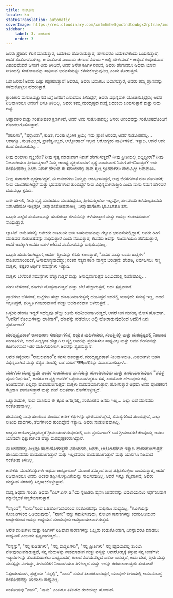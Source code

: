 ```yaml
---
title: ಸಂತೋಷ
locale: kn
statusTranslation: automatic
coverImage: https://res.cloudinary.com/xmfm6mhw3gwctndtcubgx2rptnae/image/upload/v1741354419/small_cover_la_gran_rebelion_28716e29d2.webp
sidebar:
    label: 3. ಸಂತೋಷ
    order: 3
---
```

ಜನರು ಪ್ರತಿದಿನ ಕೆಲಸ ಮಾಡುತ್ತಾರೆ, ಬದುಕಲು ಹೋರಾಡುತ್ತಾರೆ, ಹೇಗಾದರೂ ಬದುಕಬೇಕೆಂದು ಬಯಸುತ್ತಾರೆ, ಆದರೆ ಸಂತೋಷವಾಗಿಲ್ಲ. ಆ ಸಂತೋಷ ಎಂಬುದು ಚೀನಾದ ವಿಷಯ - ಅಲ್ಲಿ ಹೇಳುವಂತೆ - ಅತ್ಯಂತ ಗಂಭೀರವಾದ ವಿಷಯವೆಂದರೆ ಜನರಿಗೆ ಅದು ತಿಳಿದಿದೆ, ಆದರೆ ಅನೇಕ ಕಹಿಗಳ ನಡುವೆ, ಅವರು ಹೇಗಾದರೂ ಅಥವಾ ಯಾವ ರೀತಿಯಲ್ಲಿ ಸಂತೋಷವನ್ನು ಸಾಧಿಸುವ ಭರವಸೆಯನ್ನು ಕಳೆದುಕೊಳ್ಳುವುದಿಲ್ಲ ಎಂದು ತೋರುತ್ತದೆ.

ಬಡ ಜನರು! ಅವರು ಎಷ್ಟು ಕಷ್ಟಪಡುತ್ತಾರೆ! ಆದರೂ, ಅವರು ಬದುಕಲು ಬಯಸುತ್ತಾರೆ, ಅವರು ತಮ್ಮ ಪ್ರಾಣವನ್ನು ಕಳೆದುಕೊಳ್ಳಲು ಹೆದರುತ್ತಾರೆ.

ಕ್ರಾಂತಿಕಾರಿ ಮನೋವಿಜ್ಞಾನದ ಬಗ್ಗೆ ಜನರಿಗೆ ಏನಾದರೂ ತಿಳಿದಿದ್ದರೆ, ಅವರು ವಿಭಿನ್ನವಾಗಿ ಯೋಚಿಸುತ್ತಿದ್ದರು; ಆದರೆ ನಿಜವಾಗಿಯೂ ಅವರಿಗೆ ಏನೂ ತಿಳಿದಿಲ್ಲ, ಅವರು ತಮ್ಮ ದುರದೃಷ್ಟದ ಮಧ್ಯೆ ಬದುಕಲು ಬಯಸುತ್ತಾರೆ ಮತ್ತು ಅದು ಅಷ್ಟೆ.

ಆಹ್ಲಾದಕರ ಮತ್ತು ಸಂತೋಷಕರ ಕ್ಷಣಗಳಿವೆ, ಆದರೆ ಅದು ಸಂತೋಷವಲ್ಲ; ಜನರು ಆನಂದವನ್ನು ಸಂತೋಷದೊಂದಿಗೆ ಗೊಂದಲಗೊಳಿಸುತ್ತಾರೆ.

"ಪಚಂಗಾ", "ಪರ್ರಾಂಡಾ", ಕುಡಿತ, ಗುಂಪು ಲೈಂಗಿಕ ಕ್ರಿಯೆ; ಇದು ಪ್ರಾಣಿ ಆನಂದ, ಆದರೆ ಸಂತೋಷವಲ್ಲ... ಆದಾಗ್ಯೂ, ಕುಡಿತವಿಲ್ಲದ, ಪ್ರಾಣಿತ್ವವಿಲ್ಲದ, ಆಲ್ಕೋಹಾಲ್ ಇಲ್ಲದ ಆರೋಗ್ಯಕರ ಪಾರ್ಟಿಗಳಿವೆ, ಇತ್ಯಾದಿ, ಆದರೆ ಅದು ಕೂಡ ಸಂತೋಷವಲ್ಲ...

ನೀವು ದಯಾಳು ವ್ಯಕ್ತಿಯೇ? ನೀವು ನೃತ್ಯ ಮಾಡುವಾಗ ನಿಮಗೆ ಹೇಗನಿಸುತ್ತದೆ? ನೀವು ಪ್ರೀತಿಯಲ್ಲಿ ಬಿದ್ದಿದ್ದೀರಾ? ನೀವು ನಿಜವಾಗಿಯೂ ಪ್ರೀತಿಸುತ್ತೀರಾ? ನಿಮ್ಮ ಆರಾಧ್ಯ ವ್ಯಕ್ತಿಯೊಂದಿಗೆ ನೃತ್ಯ ಮಾಡುವಾಗ ನಿಮಗೆ ಹೇಗನಿಸುತ್ತದೆ? ಇದು ಸಂತೋಷವಲ್ಲ ಎಂದು ನಿಮಗೆ ಹೇಳುವ ಈ ಸಮಯದಲ್ಲಿ ನಾನು ಸ್ವಲ್ಪ ಕ್ರೂರನಾಗಲು ದಯವಿಟ್ಟು ಅನುಮತಿಸಿ.

ನೀವು ಈಗಾಗಲೇ ವೃದ್ಧರಾಗಿದ್ದರೆ, ಈ ಆನಂದಗಳು ನಿಮ್ಮನ್ನು ಆಕರ್ಷಿಸದಿದ್ದರೆ, ಅವು ಜಿರಳೆಗಳಂತೆ ರುಚಿ ನೋಡಿದರೆ; ನೀವು ಯುವಕರಾಗಿದ್ದರೆ ಮತ್ತು ಭರವಸೆಗಳಿಂದ ತುಂಬಿದ್ದರೆ ನೀವು ವಿಭಿನ್ನವಾಗಿರುತ್ತೀರಿ ಎಂದು ನಾನು ನಿಮಗೆ ಹೇಳಿದರೆ ದಯವಿಟ್ಟು ಕ್ಷಮಿಸಿ.

ಏನೇ ಹೇಳಲಿ, ನೀವು ನೃತ್ಯ ಮಾಡಿದರೂ ಮಾಡದಿದ್ದರೂ, ಪ್ರೀತಿಸುತ್ತೀರೋ ಇಲ್ಲವೋ, ಹಣವೆಂದು ಕರೆಯಲ್ಪಡುವದು ನಿಮಗಿದೆಯೋ ಇಲ್ಲವೋ, ನೀವು ಸಂತೋಷವಾಗಿಲ್ಲ, ನೀವು ಹಾಗೆಂದು ಭಾವಿಸಿದರೂ ಸಹ.

ಒಬ್ಬರು ಎಲ್ಲೆಡೆ ಸಂತೋಷವನ್ನು ಹುಡುಕುತ್ತಾ ಜೀವನವನ್ನು ಕಳೆಯುತ್ತಾರೆ ಮತ್ತು ಅದನ್ನು ಕಂಡುಹಿಡಿಯದೆ ಸಾಯುತ್ತಾರೆ.

ಲ್ಯಾಟಿನ್ ಅಮೆರಿಕದಲ್ಲಿ ಅನೇಕರು ಲಾಟರಿಯ ಭಾರಿ ಬಹುಮಾನವನ್ನು ಗೆಲ್ಲುವ ಭರವಸೆಯಲ್ಲಿದ್ದಾರೆ, ಅವರು ಹೀಗೆ ಮಾಡಿದರೆ ಸಂತೋಷವನ್ನು ಸಾಧಿಸುತ್ತಾರೆ ಎಂದು ನಂಬುತ್ತಾರೆ; ಕೆಲವರು ಅದನ್ನು ನಿಜವಾಗಿಯೂ ಪಡೆಯುತ್ತಾರೆ, ಆದರೆ ಅದಕ್ಕಾಗಿ ಅವರು ಬಹಳ ಆಶಿಸಿದ ಸಂತೋಷವನ್ನು ಸಾಧಿಸುವುದಿಲ್ಲ.

ಒಬ್ಬರು ಹುಡುಗರಾಗಿದ್ದಾಗ, ಆದರ್ಶ ಸ್ತ್ರೀಯನ್ನು ಕನಸು ಕಾಣುತ್ತಾರೆ, "ಸಾವಿರ ಮತ್ತು ಒಂದು ರಾತ್ರಿಗಳ" ರಾಜಕುಮಾರಿಯಂತೆ, ಅಸಾಮಾನ್ಯವಾದದ್ದು; ನಂತರ ಸತ್ಯದ ಕಠಿಣ ವಾಸ್ತವ ಬರುತ್ತದೆ: ಹೆಂಡತಿ, ನಿರ್ವಹಿಸಲು ಸಣ್ಣ ಮಕ್ಕಳು, ಕಷ್ಟಕರ ಆರ್ಥಿಕ ಸಮಸ್ಯೆಗಳು ಇತ್ಯಾದಿ.

ಮಕ್ಕಳು ಬೆಳೆದಂತೆ ಸಮಸ್ಯೆಗಳು ಹೆಚ್ಚಾಗುತ್ತವೆ ಮತ್ತು ಅಸಾಧ್ಯವಾಗುತ್ತವೆ ಎಂಬುದರಲ್ಲಿ ಸಂದೇಹವಿಲ್ಲ...

ಮಗು ಬೆಳೆದಂತೆ, ಶೂಗಳು ದೊಡ್ಡದಾಗುತ್ತವೆ ಮತ್ತು ಬೆಲೆ ಹೆಚ್ಚಾಗುತ್ತದೆ, ಅದು ಸ್ಪಷ್ಟವಾಗಿದೆ.

ಪ್ರಾಣಿಗಳು ಬೆಳೆದಂತೆ, ಬಟ್ಟೆಗಳು ಹೆಚ್ಚು ದುಬಾರಿಯಾಗುತ್ತವೆ; ಹಣವಿದ್ದರೆ ಇದರಲ್ಲಿ ಯಾವುದೇ ಸಮಸ್ಯೆ ಇಲ್ಲ, ಆದರೆ ಇಲ್ಲದಿದ್ದರೆ, ಪರಿಸ್ಥಿತಿ ಗಂಭೀರವಾಗಿದೆ ಮತ್ತು ಭಯಾನಕವಾಗಿ ಬಳಲುತ್ತದೆ...

ಒಳ್ಳೆಯ ಹೆಂಡತಿ ಇದ್ದರೆ ಇದೆಲ್ಲವೂ ಹೆಚ್ಚು ಕಡಿಮೆ ಸಹನೀಯವಾಗಿರುತ್ತದೆ, ಆದರೆ ಬಡ ಮನುಷ್ಯ ಮೋಸ ಹೋದಾಗ, "ಅವನಿಗೆ ಕೊಂಬುಗಳನ್ನು ಹಾಕಿದಾಗ", ಹಣವನ್ನು ಪಡೆಯಲು ಅಲ್ಲಿ ಹೋರಾಡುವುದರಿಂದ ಅವನಿಗೆ ಏನು ಪ್ರಯೋಜನ?

ದುರದೃಷ್ಟವಶಾತ್ ಅಸಾಧಾರಣ ಸಂದರ್ಭಗಳಿವೆ, ಅದ್ಭುತ ಮಹಿಳೆಯರು, ಸಂಪತ್ತಿನಲ್ಲಿ ಮತ್ತು ದುರದೃಷ್ಟದಲ್ಲಿ ನಿಜವಾದ ಸಂಗಾತಿಗಳು, ಆದರೆ ಎಲ್ಲಕ್ಕಿಂತ ಹೆಚ್ಚಾಗಿ ಆ ವ್ಯಕ್ತಿ ಅವರನ್ನು ಪ್ರಶಂಸಿಸಲು ಸಾಧ್ಯವಿಲ್ಲ ಮತ್ತು ಅವನ ಜೀವನವನ್ನು ಕಹಿಗೊಳಿಸುವ ಇತರ ಮಹಿಳೆಯರಿಗಾಗಿ ಅವರನ್ನು ತ್ಯಜಿಸುತ್ತಾನೆ.

ಅನೇಕ ಕನ್ಯೆಯರು "ರಾಜಕುಮಾರ"ನ ಕನಸು ಕಾಣುತ್ತಾರೆ, ದುರದೃಷ್ಟವಶಾತ್ ನಿಜವಾಗಿಯೂ, ವಿಷಯಗಳು ಬಹಳ ವಿಭಿನ್ನವಾಗಿವೆ ಮತ್ತು ಸತ್ಯದ ನೆಲದಲ್ಲಿ ಬಡ ಮಹಿಳೆ जल्ಲಾदನನ್ನು ವಿವಾಹವಾಗುತ್ತಾಳೆ...

ಮಹಿಳೆಯ ದೊಡ್ಡ ಭ್ರಮೆ ಎಂದರೆ ಸುಂದರವಾದ ಮನೆಯನ್ನು ಹೊಂದಿರುವುದು ಮತ್ತು ತಾಯಿಯಾಗುವುದು: "ಪವಿತ್ರ ಪೂರ್ವನಿರ್ಧರಿತ", ಆದರೂ ಆ ವ್ಯಕ್ತಿ ಅವಳಿಗೆ ಒಳ್ಳೆಯವನಾಗಿದ್ದರೂ ಸಹ, ಖಚಿತವಾಗಿ ಹೇಳುವುದು ಕಷ್ಟ, ಅಂತಿಮವಾಗಿ ಎಲ್ಲವೂ ಹಾದುಹೋಗುತ್ತದೆ: ಮಕ್ಕಳು ಮದುವೆಯಾಗುತ್ತಾರೆ, ಹೋಗುತ್ತಾರೆ ಅಥವಾ ಅವರ ಪೋಷಕರಿಗೆ ಕೆಟ್ಟದಾಗಿ ಪಾವತಿಸುತ್ತಾರೆ ಮತ್ತು ಮನೆ ಖಚಿತವಾಗಿ ಕೊನೆಗೊಳ್ಳುತ್ತದೆ.

ಒಟ್ಟಾರೆಯಾಗಿ, ನಾವು ವಾಸಿಸುವ ಈ ಕ್ರೂರ ಜಗತ್ತಿನಲ್ಲಿ, ಸಂತೋಷದ ಜನರು ಇಲ್ಲ... ಎಲ್ಲಾ ಬಡ ಮಾನವರು ಸಂತೋಷವಾಗಿಲ್ಲ.

ಜೀವನದಲ್ಲಿ ನಾವು ಹಣದಿಂದ ತುಂಬಿದ ಅನೇಕ ಕತ್ತೆಗಳನ್ನು ಭೇಟಿಯಾಗಿದ್ದೇವೆ, ಸಮಸ್ಯೆಗಳಿಂದ ತುಂಬಿದ್ದೇವೆ, ಎಲ್ಲಾ ರೀತಿಯ ವಾದಗಳು, ತೆರಿಗೆಗಳಿಂದ ತುಂಬಿದ್ದೇವೆ ಇತ್ಯಾದಿ. ಅವರು ಸಂತೋಷವಾಗಿಲ್ಲ.

ಉತ್ತಮ ಆರೋಗ್ಯವಿಲ್ಲದಿದ್ದರೆ ಶ್ರೀಮಂತರಾಗಿರುವುದರಲ್ಲಿ ಏನು ಪ್ರಯೋಜನ? ಬಡ ಶ್ರೀಮಂತರು! ಕೆಲವೊಮ್ಮೆ ಅವರು ಯಾವುದೇ ಭಿಕ್ಷುಕರಿಗಿಂತ ಹೆಚ್ಚು ದುರದೃಷ್ಟಕರರಾಗಿದ್ದಾರೆ.

ಈ ಜೀವನದಲ್ಲಿ ಎಲ್ಲವೂ ಹಾದುಹೋಗುತ್ತದೆ: ವಿಷಯಗಳು, ಜನರು, ಆಲೋಚನೆಗಳು ಇತ್ಯಾದಿ ಹಾದುಹೋಗುತ್ತವೆ. ಹಣವಿರುವವರು ಹಾದುಹೋಗುತ್ತಾರೆ ಮತ್ತು ಇಲ್ಲದವರೂ ಹಾದುಹೋಗುತ್ತಾರೆ ಮತ್ತು ಯಾರಿಗೂ ನಿಜವಾದ ಸಂತೋಷ ತಿಳಿದಿಲ್ಲ.

ಅನೇಕರು ಮಾದಕವಸ್ತುಗಳು ಅಥವಾ ಆಲ್ಕೋಹಾಲ್ ಮೂಲಕ ತಮ್ಮಿಂದ ತಾವು ತಪ್ಪಿಸಿಕೊಳ್ಳಲು ಬಯಸುತ್ತಾರೆ, ಆದರೆ ನಿಜವಾಗಿಯೂ ಅವರು ಅಂತಹ ತಪ್ಪಿಸಿಕೊಳ್ಳುವಿಕೆಯನ್ನು ಸಾಧಿಸುವುದಿಲ್ಲ, ಆದರೆ ಇನ್ನೂ ಕೆಟ್ಟದಾಗಿದೆ, ಅವರು ದುಶ್ಚಟದ ನರಕದಲ್ಲಿ ಸಿಕ್ಕಿಹಾಕಿಕೊಳ್ಳುತ್ತಾರೆ.

ಮದ್ಯ ಅಥವಾ ಗಾಂಜಾ ಅಥವಾ "ಎಲ್.ಎಸ್.ಡಿ."ಯ ಸ್ನೇಹಿತರು ವ್ಯಸನಿ ಜೀವನವನ್ನು ಬದಲಾಯಿಸಲು ನಿರ್ಧರಿಸಿದಾಗ ಮ್ಯಾಜಿಕ್ನಂತೆ ಕಣ್ಮರೆಯಾಗುತ್ತಾರೆ.

"ನನ್ನಿಂದ", "ನಾನು"ನಿಂದ ಓಡಿಹೋಗುವುದರಿಂದ ಸಂತೋಷವನ್ನು ಸಾಧಿಸಲು ಸಾಧ್ಯವಿಲ್ಲ. "ಗೂಳಿಯನ್ನು ಕೊಂಬುಗಳಿಂದ ಹಿಡಿಯುವುದು", "ನಾನು" ವನ್ನು ಗಮನಿಸುವುದು, ನೋವಿನ ಕಾರಣಗಳನ್ನು ಕಂಡುಹಿಡಿಯುವ ಉದ್ದೇಶದಿಂದ ಅದನ್ನು ಅಧ್ಯಯನ ಮಾಡುವುದು ಆಸಕ್ತಿದಾಯಕವಾಗಿರುತ್ತದೆ.

ಅನೇಕ ದುಃಖಗಳು ಮತ್ತು ಕಹಿಗಳಿಗೆ ನಿಜವಾದ ಕಾರಣಗಳನ್ನು ಒಬ್ಬರು ಕಂಡುಕೊಂಡಾಗ, ಏನನ್ನಾದರೂ ಮಾಡಲು ಸಾಧ್ಯವಿದೆ ಎಂಬುದು ಸ್ಪಷ್ಟವಾಗುತ್ತದೆ...

"ನನ್ನನ್ನು", "ನನ್ನ ಕುಡಿತಗಳು", "ನನ್ನ ದುಶ್ಚಟಗಳು", "ನನ್ನ ಪ್ರೀತಿಗಳು" ನನ್ನ ಹೃದಯದಲ್ಲಿ ತುಂಬಾ ನೋವುಂಟುಮಾಡುತ್ತವೆ, ನನ್ನ ಮೆದುಳನ್ನು ನಾಶಮಾಡುವ ಮತ್ತು ನನ್ನನ್ನು ಅನಾರೋಗ್ಯಕ್ಕೆ ತಳ್ಳುವ ನನ್ನ ಚಿಂತೆಗಳು ಇತ್ಯಾದಿಗಳನ್ನು ತೊಡೆದುಹಾಕಲು ಸಾಧ್ಯವಾದರೆ, ಕಾಲದ ವಿಷಯವಲ್ಲದ ಏನೋ ಬರುತ್ತದೆ, ಅದು ದೇಹ, ಪ್ರೀತಿ ಮತ್ತು ಮನಸ್ಸನ್ನು ಮೀರಿದ್ದು, ತಿಳುವಳಿಕೆಗೆ ನಿಜವಾಗಿಯೂ ತಿಳಿದಿಲ್ಲದ ಮತ್ತು ಇದನ್ನು ಕರೆಯಲಾಗುತ್ತದೆ: ಸಂತೋಷ!

ನಿಸ್ಸಂದೇಹವಾಗಿ, ಪ್ರಜ್ಞೆಯು "ನನ್ನಲ್ಲಿ", "ನಾನು" ನಡುವೆ ಸಿಲುಕಿಕೊಂಡಿದ್ದರೆ, ಯಾವುದೇ ರೀತಿಯಲ್ಲಿ ಕಾನೂನುಬದ್ಧ ಸಂತೋಷವನ್ನು ತಿಳಿಯಲು ಸಾಧ್ಯವಿಲ್ಲ.

ಸಂತೋಷವು "ನಾನು", "ನಾನು" ಎಂದಿಗೂ ತಿಳಿದಿರದ ರುಚಿಯನ್ನು ಹೊಂದಿದೆ.
